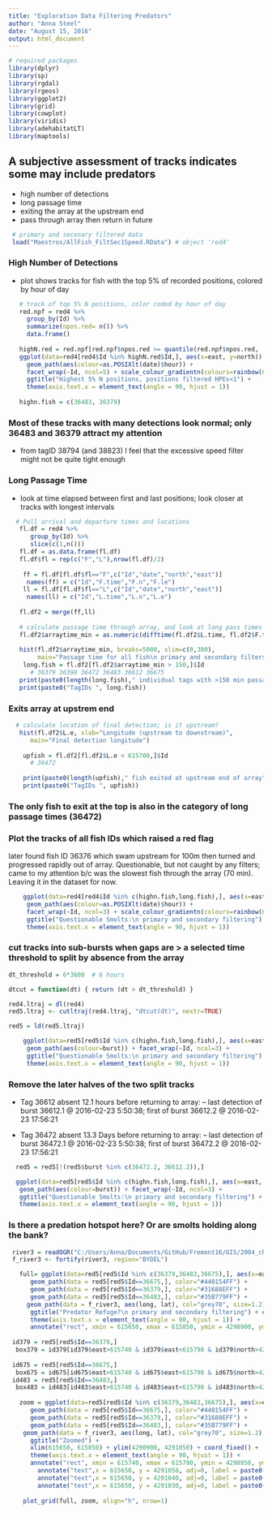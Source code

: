 ```yaml
---
title: "Exploration Data Filtering Predators"
author: "Anna Steel"
date: "August 15, 2016"
output: html_document
---
```



```r
# required packages
library(dplyr)
library(sp)
library(rgdal)
library(rgeos)
library(ggplot2)
library(grid) 
library(cowplot)
library(viridis)
library(adehabitatLT)
library(maptools)
```

## A subjective assessment of tracks indicates some may include predators
- high number of detections
- long passage time
- exiting the array at the upstream end
- pass through array then return in future
```r
 # primary and seconary filtered data
 load("Maestros/AllFish_FiltSec1Speed.RData") # object 'red4'
```

### High Number of Detections
- plot shows tracks for fish with the top 5% of recorded positions, colored by hour of day 
```r

   # track of top 5% N positions, color coded by hour of day
   red.npf = red4 %>%
     group_by(Id) %>%
     summarize(npos.red= n()) %>%
     data.frame()
   
   highN.red = red.npf[red.npf$npos.red >= quantile(red.npf$npos.red, .95),]
   ggplot(data=red4[red4$Id %in% highN.red$Id,], aes(x=east, y=north)) +
     geom_path(aes(colour=as.POSIXlt(date)$hour)) + 
     facet_wrap(~Id, ncol=5) + scale_colour_gradientn(colours=rainbow(6), name="Hour of Day") + 
     ggtitle("Highest 5% N positions, positions filtered HPEs<1") + 
     theme(axis.text.x = element_text(angle = 90, hjust = 1))
   
   highn.fish = c(36483, 36379)
```
### Most of these tracks with many detections look normal; only 36483 and 36379 attract my attention
- from tagID 38794 (and 38823) I feel that the excessive speed filter might not be quite tight enough 


### Long Passage Time
- look at time elapsed between first and last positions; look closer at tracks with longest intervals
```r
  # Pull arrival and departure times and locations
   fl.df = red4 %>%
      group_by(Id) %>%
      slice(c(1,n()))
   fl.df = as.data.frame(fl.df)
   fl.df$fl = rep(c("F","L"),nrow(fl.df)/2)  
  
    ff = fl.df[fl.df$fl=="F",c("Id","date","north","east")] 
     names(ff) = c("Id","F.time","F.n","F.le")
    ll = fl.df[fl.df$fl=="L",c("Id","date","north","east")]
     names(ll) = c("Id","L.time","L.n","L.e")
  
   fl.df2 = merge(ff,ll)
  
   # calculate passage time through array, and look at long pass times
   fl.df2$arraytime_min = as.numeric(difftime(fl.df2$L.time, fl.df2$F.time))
   
   hist(fl.df2$arraytime_min, breaks=5000, xlim=c(0,300), 
        main="Passage time for all fish\n primary and secondary filters", xlab="Passage Time (min)")
    long.fish = fl.df2[fl.df2$arraytime_min > 150,]$Id
      # 36379 36398 36472 36483 36612 36675
   print(paste0(length(long.fish)," individual tags with >150 min passage time"))
   print(paste0("TagIDs ", long.fish))


```

### Exits array at upstrem end
```r
  # calculate location of final detection; is it upstream?  
   hist(fl.df2$L.e, xlab="Longitude (upstream to downstream)", 
      main="Final detection longitude")
    
    upfish = fl.df2[fl.df2$L.e < 615700,]$Id
      # 36472 
    
    print(paste0(length(upfish)," fish exited at upstream end of array"))
    print(paste0("TagIDs ", upfish))
```
### The only fish to exit at the top is also in the category of long passage times (36472)

### Plot the tracks of all fish IDs which raised a red flag
later found fish ID 36376 which swam upstream for 100m then turned and progressed rapidly out of array. Questionable, but not caught by any filters; came to my attention b/c was the slowest fish through the array (70 min). Leaving it in the dataset for now.
```r
    ggplot(data=red4[red4$Id %in% c(highn.fish,long.fish),], aes(x=east, y=north)) +
     geom_path(aes(colour=as.POSIXlt(date)$hour)) + 
     facet_wrap(~Id, ncol=3) + scale_colour_gradientn(colours=rainbow(6), name="Hour of Day") + 
     ggtitle("Questionable Smolts:\n primary and secondary filtering") + 
     theme(axis.text.x = element_text(angle = 90, hjust = 1))
```

### cut tracks into sub-bursts when gaps are > a selected time threshold to split by absence from the array
```r
dt_threshold = 6*3600  # 6 hours

dtcut = function(dt) { return (dt > dt_threshold) } 

red4.ltraj = dl(red4)
red5.ltraj <- cutltraj(red4.ltraj, "dtcut(dt)", nextr=TRUE)

red5 = ld(red5.ltraj)

    ggplot(data=red5[red5$Id %in% c(highn.fish,long.fish),], aes(x=east, y=north)) +
     geom_path(aes(colour=burst)) + facet_wrap(~Id, ncol=3) +
     ggtitle("Questionable Smolts:\n primary and secondary filtering") + 
     theme(axis.text.x = element_text(angle = 90, hjust = 1))
```

### Remove the later halves of the two split tracks
- Tag 36612 absent 12.1 hours before returning to array:
-- last detection of burst 36612.1 @ 2016-02-23 5:50:38; first of burst 36612.2 @ 2016-02-23 17:56:21

- Tag 36472 absent 13.3 Days before returning to array:
-- last detection of burst 36472.1 @ 2016-02-23 5:50:38; first of burst 36472.2 @ 2016-02-23 17:56:21 
```r
  red5 = red5[!(red5$burst %in% c(36472.2, 36612.2)),]
```
```r
  ggplot(data=red5[red5$Id %in% c(highn.fish,long.fish),], aes(x=east, y=north)) +
   geom_path(aes(colour=burst)) + facet_wrap(~Id, ncol=3) +
   ggtitle("Questionable Smolts:\n primary and secondary filtering") + 
   theme(axis.text.x = element_text(angle = 90, hjust = 1))
```


### Is there a predation hotspot here? Or are smolts holding along the bank?
```r
 river3 = readOGR("C:/Users/Anna/Documents/GitHub/Fremont16/GIS/2004_channel","2004_channel_freTightclip")
 f_river3 <- fortify(river3, region="BYDEL")

   full= ggplot(data=red5[red5$Id %in% c(36379,36483,36675),], aes(x=east, y=north)) +
      geom_path(data = red5[red5$Id==36675,], color="#440154FF") + 
      geom_path(data = red5[red5$Id==36379,], color="#31688EFF") + 
      geom_path(data = red5[red5$Id==36483,], color="#35B779FF") + 
     geom_path(data = f_river3, aes(long, lat), col="grey70", size=1.2) + 
      ggtitle("Predator Refuge?\n primary and secondary filtering") + coord_fixed() + 
      theme(axis.text.x = element_text(angle = 90, hjust = 1)) + 
      annotate("rect", xmin = 615650, xmax = 615850, ymin = 4290900, ymax = 4291050, alpha=0, color="black")   
    
 id379 = red5[red5$Id==36379,]
  box379 = id379[id379$east>615740 & id379$east<615790 & id379$north>4290950 & id379$north<4290990,]
  
 id675 = red5[red5$Id==36675,]
  box675 = id675[id675$east>615740 & id675$east<615790 & id675$north>4290950 & id675$north<4290990,]
 id483 = red5[red5$Id==36483,]
  box483 = id483[id483$east>615740 & id483$east<615790 & id483$north>4290950 & id483$north<4290990,]
    
   zoom = ggplot(data=red5[red5$Id %in% c(36379,36483,36675),], aes(x=east, y=north)) +
      geom_path(data = red5[red5$Id==36675,], color="#440154FF") + 
      geom_path(data = red5[red5$Id==36379,], color="#31688EFF") + 
      geom_path(data = red5[red5$Id==36483,], color="#35B779FF") + 
    geom_path(data = f_river3, aes(long, lat), col="grey70", size=1.2) + 
      ggtitle("Zoomed") + 
      xlim(615650, 615850) + ylim(4290900, 4291050) + coord_fixed() + 
      theme(axis.text.x = element_text(angle = 90, hjust = 1)) +
      annotate("rect", xmin = 615740, xmax = 615790, ymin = 4290950, ymax = 4290990,  alpha =0.1, color="black")   +
        annotate("text",x = 615650, y = 4291050, adj=0, label = paste0("ID36675 - ",nrow(box675)," pos. (",round(nrow(box675)/nrow(id675)*100,1),"% of track)"), color="#440154FF")+
        annotate("text",x = 615650, y = 4291040, adj=0, label = paste0("ID36379 - ",nrow(box379)," pos. (",round(nrow(box379)/nrow(id379)*100,1),"% of track)"), color="#31688EFF")+
        annotate("text",x = 615650, y = 4291030, adj=0, label = paste0("ID36483 - ",nrow(box483)," pos. (",round(nrow(box483)/nrow(id483)*100,1),"% of track)"), color="#35B779FF")
   
    plot_grid(full, zoom, align="h", nrow=1)  

```

